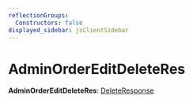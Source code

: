 ```yaml
---
reflectionGroups:
  Constructors: false
displayed_sidebar: jsClientSidebar
---
```



# AdminOrderEditDeleteRes

 **AdminOrderEditDeleteRes**: [DeleteResponse](../interfaces/js_client.internal.DeleteResponse.mdx)

